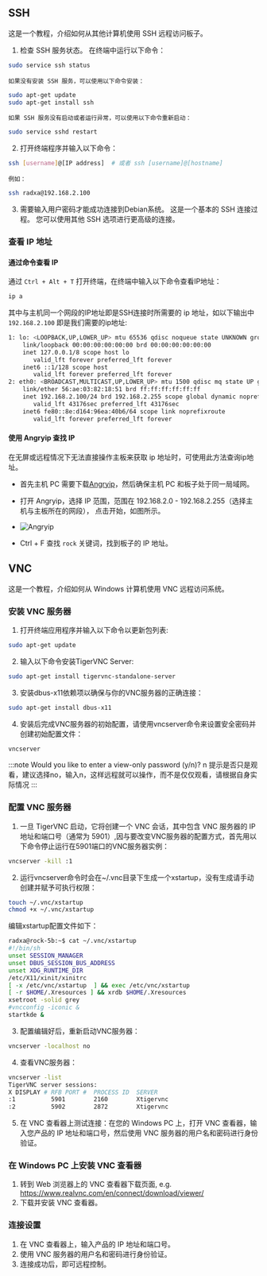 ## SSH

这是一个教程，介绍如何从其他计算机使用 SSH 远程访问板子。

1.  检查 SSH 服务状态。 在终端中运行以下命令：

```bash
sudo service ssh status
```

    如果没有安装 SSH 服务，可以使用以下命令安装：

```bash
sudo apt-get update
sudo apt-get install ssh
```

    如果 SSH 服务没有启动或者运行异常，可以使用以下命令重新启动：

```bash
sudo service sshd restart
```

2.  打开终端程序并输入以下命令：

```bash
ssh [username]@[IP address]  # 或者 ssh [username]@[hostname]
```

    例如：

```bash
ssh radxa@192.168.2.100
```

3.  需要输入用户密码才能成功连接到Debian系统。
    这是一个基本的 SSH 连接过程。 您可以使用其他 SSH 选项进行更高级的连接。

### 查看 IP 地址

#### 通过命令查看 IP

通过 `Ctrl + Alt + T` 打开终端，在终端中输入以下命令查看IP地址：

```bash
ip a
```

其中与主机同一个网段的IP地址即是SSH连接时所需要的 ip 地址，如以下输出中 `192.168.2.100` 即是我们需要的ip地址:

```bash
1: lo: <LOOPBACK,UP,LOWER_UP> mtu 65536 qdisc noqueue state UNKNOWN group default qlen 1000
    link/loopback 00:00:00:00:00:00 brd 00:00:00:00:00:00
    inet 127.0.0.1/8 scope host lo
       valid_lft forever preferred_lft forever
    inet6 ::1/128 scope host
       valid_lft forever preferred_lft forever
2: eth0: <BROADCAST,MULTICAST,UP,LOWER_UP> mtu 1500 qdisc mq state UP group default qlen 1000
    link/ether 56:ae:03:82:18:51 brd ff:ff:ff:ff:ff:ff
    inet 192.168.2.100/24 brd 192.168.2.255 scope global dynamic noprefixroute eth0
       valid_lft 43176sec preferred_lft 43176sec
    inet6 fe80::8e:d164:96ea:40b6/64 scope link noprefixroute
       valid_lft forever preferred_lft forever
```

#### 使用 Angryip 查找 IP

在无屏或远程情况下无法直接操作主板来获取 ip 地址时，可使用此方法查询ip地址。

- 首先主机 PC 需要下载[Angryip](https://angryip.org/download/)，然后确保主机 PC 和板子处于同一局域网。

- 打开 Angryip，选择 IP 范围，范围在 192.168.2.0 - 192.168.2.255（选择主机与主板所在的网段）， 点击开始，如图所示。

- ![Angryip](/img/configuration/ssh-Angryip.webp)

- Ctrl + F 查找 `rock` 关键词，找到板子的 IP 地址。

## VNC

这是一个教程，介绍如何从 Windows 计算机使用 VNC 远程访问系统。

### 安装 VNC 服务器

1. 打开终端应用程序并输入以下命令以更新包列表:

```bash
sudo apt-get update
```

2. 输入以下命令安装TigerVNC Server:

```bash
sudo apt-get install tigervnc-standalone-server
```

3. 安装dbus-x11依赖项以确保与你的VNC服务器的正确连接：

```bash
sudo apt-get install dbus-x11
```

4. 安装后完成VNC服务器的初始配置，请使用vncserver命令来设置安全密码并创建初始配置文件：

```bash
vncserver
```

:::note
Would you like to enter a view-only password (y/n)? n 提示是否只是观看，建议选择no，输入n，这样远程就可以操作，而不是仅仅观看，请根据自身实际情况
:::

### 配置 VNC 服务器

1. 一旦 TigerVNC 启动，它将创建一个 VNC 会话，其中包含 VNC 服务器的 IP 地址和端口号（通常为 5901）,因与要改变VNC服务器的配置方式，首先用以下命令停止运行在5901端口的VNC服务器实例：

```bash
vncserver -kill :1
```

2. 运行vncserver命令时会在~/.vnc目录下生成一个xstartup，没有生成请手动创建并赋予可执行权限：

```bash
touch ~/.vnc/xstartup
chmod +x ~/.vnc/xstartup
```

编辑xstartup配置文件如下：

```bash
radxa@rock-5b:~$ cat ~/.vnc/xstartup
#!/bin/sh
unset SESSION_MANAGER
unset DBUS_SESSION_BUS_ADDRESS
unset XDG_RUNTIME_DIR
/etc/X11/xinit/xinitrc
[ -x /etc/vnc/xstartup  ] && exec /etc/vnc/xstartup
[ -r $HOME/.Xresources ] && xrdb $HOME/.Xresources
xsetroot -solid grey
#vncconfig -iconic &
startkde &
```

3. 配置编辑好后，重新启动VNC服务器：

```bash
vncserver -localhost no
```

4. 查看VNC服务器：

```bash
vncserver -list
TigerVNC server sessions:
X DISPLAY #	RFB PORT #	PROCESS ID	SERVER
:1         	5901      	2160      	Xtigervnc
:2         	5902      	2872      	Xtigervnc
```

5. 在 VNC 查看器上测试连接：在您的 Windows PC 上，打开 VNC 查看器，输入您产品的 IP 地址和端口号，然后使用 VNC 服务器的用户名和密码进行身份验证。

### 在 Windows PC 上安装 VNC 查看器

1. 转到 Web 浏览器上的 VNC 查看器下载页面, e.g. https://www.realvnc.com/en/connect/download/viewer/
2. 下载并安装 VNC 查看器。

### 连接设置

1. 在 VNC 查看器上，输入产品的 IP 地址和端口号。
2. 使用 VNC 服务器的用户名和密码进行身份验证。
3. 连接成功后，即可远程控制。
